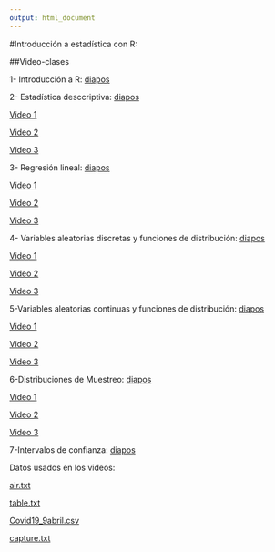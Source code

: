 ```yaml
---
output: html_document
---
```


#Introducción a estadística con R:

##Video-clases

1- Introducción a R: [diapos](https://github.com/alejandro-isglobal/alejandro-isglobal.github.io/blob/master/slides/practica1.pdf)

2- Estadística desccriptiva: [diapos](https://github.com/alejandro-isglobal/alejandro-isglobal.github.io/blob/master/slides/practica2.pdf)

[Video 1](https://youtu.be/wuRchCaCBBs) 

[Video 2](https://youtu.be/_3kT7o31u4I)

[Video 3](https://youtu.be/oujlmfr67FA)

3- Regresión lineal: [diapos](https://github.com/alejandro-isglobal/alejandro-isglobal.github.io/blob/master/slides/Practicas3.pdf)

[Video 1](https://youtu.be/kBRr3fMIh00) 

[Video 2](https://youtu.be/kLVufi8waos)

[Video 3](https://youtu.be/SwRrrLfUCbo)

4- Variables aleatorias discretas y funciones de distribución: [diapos](https://github.com/alejandro-isglobal/alejandro-isglobal.github.io/blob/master/slides/practica4.pdf)

[Video 1](https://youtu.be/pcZk2jKFs1o) 

[Video 2](https://youtu.be/-OUtWd7-nQ8)

[Video 3](https://youtu.be/HBa-d8Ungsw)

5-Variables aleatorias continuas y funciones de distribución: [diapos](https://github.com/alejandro-isglobal/alejandro-isglobal.github.io/blob/master/slides/lecture5.pdf)

[Video 1](https://youtu.be/WMRgZEuSSBU) 

[Video 2](https://youtu.be/MG0W5-Sw48U)

[Video 3](https://youtu.be/awQ34qKnZSw)


6-Distribuciones de Muestreo: [diapos](https://github.com/alejandro-isglobal/alejandro-isglobal.github.io/blob/master/slides/Practica6.pdf)

[Video 1](https://youtu.be/Ia1WOXowoYY) 

[Video 2](https://youtu.be/igqlRlxjVrs)

[Video 3](https://youtu.be/Iwj4eg1uZhs)

7-Intervalos de confianza: [diapos](https://github.com/alejandro-isglobal/alejandro-isglobal.github.io/blob/master/slides/Practica7.pdf)

Datos usados en los videos: 

[air.txt](https://github.com/alejandro-isglobal/alejandro-isglobal.github.io/blob/master/data/air.txt)

[table.txt](https://github.com/alejandro-isglobal/alejandro-isglobal.github.io/blob/master/data/table.txt)

[Covid19_9abril.csv](https://github.com/alejandro-isglobal/alejandro-isglobal.github.io/blob/master/data/Covid19_9abril.csv)

[capture.txt](https://github.com/alejandro-isglobal/alejandro-isglobal.github.io/blob/master/data/capture.txt)


